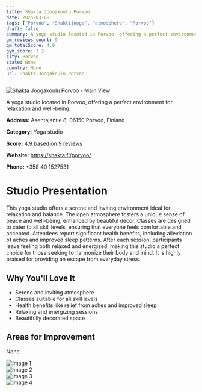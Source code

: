 ```yaml
---
title: Shakta Joogakoulu Porvoo
date: 2025-03-08
tags: ["Porvoo", "Shaktijooga", "atmosphere", "Porvoo"]  
draft: false
summary: A yoga studio located in Porvoo, offering a perfect environment for relaxation and well-being.
gm_reviews_count: 9
gm_totalScore: 4.9
gym_score: 3.2
city: Porvoo
state: None
country: None
url: Shakta_Joogakoulu_Porvoo
---
```


<div className="aspect-[16/9] relative my-8">
  <img 
    src="https://lh5.googleusercontent.com/p/AF1QipNQfN1oK5rqX0aD6N_euHehiVOza_nvu8BNbmQO=w1920-h1080-k-no"
    alt="Shakta Joogakoulu Porvoo - Main View"
    className="object-cover absolute inset-0 w-full h-full rounded-lg"
  />
</div>

A yoga studio located in Porvoo, offering a perfect environment for relaxation and well-being.

**Address:** Asentajantie 8, 06150 Porvoo, Finland

**Category:** Yoga studio

**Score:** 4.9 based on 9 reviews

**Website:** https://shakta.fi/porvoo/

**Phone:** +358 40 1527531

# Studio Presentation

This yoga studio offers a serene and inviting environment ideal for relaxation and balance. The open atmosphere fosters a unique sense of peace and well-being, enhanced by beautiful decor. Classes are designed to cater to all skill levels, ensuring that everyone feels comfortable and accepted. Attendees report significant health benefits, including alleviation of aches and improved sleep patterns. After each session, participants leave feeling both relaxed and energized, making this studio a perfect choice for those seeking to harmonize their body and mind. It is highly praised for providing an escape from everyday stress.

## Why You'll Love It

- Serene and inviting atmosphere
- Classes suitable for all skill levels
- Health benefits like relief from aches and improved sleep
- Relaxing and energizing sessions
- Beautifully decorated space

## Areas for Improvement

None

<div className="grid grid-cols-1 xl:grid-cols-2 gap-4 my-8">
<div className="aspect-[4/3] relative"><img src="https://lh3.googleusercontent.com/p/AF1QipPHVAtTVWh6Z2PlsFzmG5lty_wbJEfz4gkkmjfY=w1920-h1080-k-no" alt="Image 1" className="object-cover absolute inset-0 w-full h-full rounded-lg" /></div>
<div className="aspect-[4/3] relative"><img src="https://lh5.googleusercontent.com/p/AF1QipOt-rCmjJPbIIokuycMAELWbFEYEKQII_yWUo9I=w1920-h1080-k-no" alt="Image 2" className="object-cover absolute inset-0 w-full h-full rounded-lg" /></div>
<div className="aspect-[4/3] relative"><img src="https://lh5.googleusercontent.com/p/AF1QipMsi9xLh60fF57EcLowA3saNFnjodTzzXJThq0W=w1920-h1080-k-no" alt="Image 3" className="object-cover absolute inset-0 w-full h-full rounded-lg" /></div>
<div className="aspect-[4/3] relative"><img src="https://lh5.googleusercontent.com/p/AF1QipNSnc0zPj0o1PTBRfwIXCUFhq_VRaU8axxgE0I6=w1920-h1080-k-no" alt="Image 4" className="object-cover absolute inset-0 w-full h-full rounded-lg" /></div>
</div>
